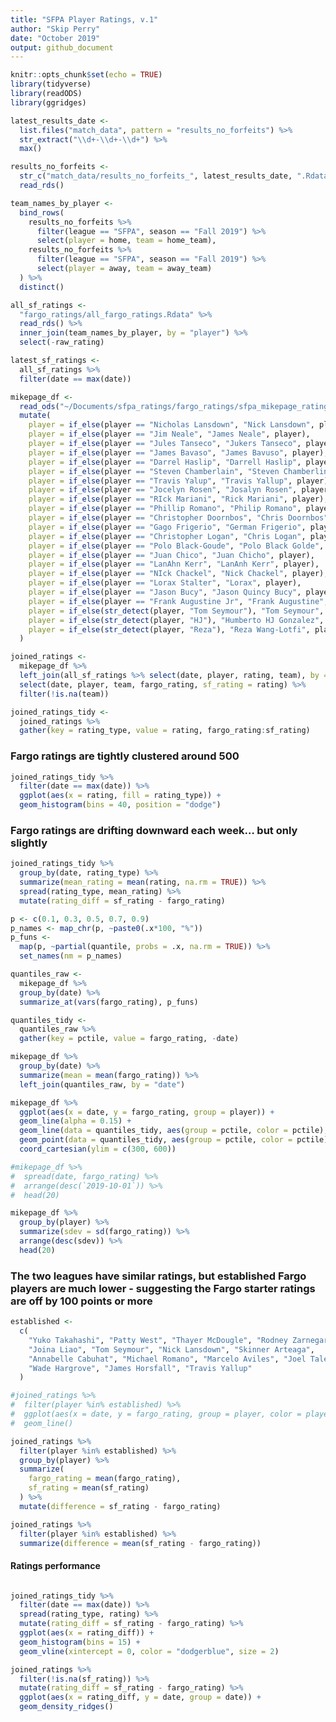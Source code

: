 ```yaml
---
title: "SFPA Player Ratings, v.1"
author: "Skip Perry"
date: "October 2019"
output: github_document
---
```


```r
knitr::opts_chunk$set(echo = TRUE)
library(tidyverse)
library(readODS)
library(ggridges)

latest_results_date <- 
  list.files("match_data", pattern = "results_no_forfeits") %>% 
  str_extract("\\d+-\\d+-\\d+") %>% 
  max()

results_no_forfeits <- 
  str_c("match_data/results_no_forfeits_", latest_results_date, ".Rdata") %>% 
  read_rds()

team_names_by_player <- 
  bind_rows(
    results_no_forfeits %>% 
      filter(league == "SFPA", season == "Fall 2019") %>% 
      select(player = home, team = home_team),
    results_no_forfeits %>% 
      filter(league == "SFPA", season == "Fall 2019") %>% 
      select(player = away, team = away_team)
  ) %>% 
  distinct()

all_sf_ratings <- 
  "fargo_ratings/all_fargo_ratings.Rdata" %>% 
  read_rds() %>% 
  inner_join(team_names_by_player, by = "player") %>% 
  select(-raw_rating)

latest_sf_ratings <-
  all_sf_ratings %>% 
  filter(date == max(date))

mikepage_df <- 
  read_ods("~/Documents/sfpa_ratings/fargo_ratings/sfpa_mikepage_ratings.ods") %>% 
  mutate(
    player = if_else(player == "Nicholas Lansdown", "Nick Lansdown", player),
    player = if_else(player == "Jim Neale", "James Neale", player),
    player = if_else(player == "Jules Tanseco", "Jukers Tanseco", player),
    player = if_else(player == "James Bavaso", "James Bavuso", player),
    player = if_else(player == "Darrel Haslip", "Darrell Haslip", player),
    player = if_else(player == "Steven Chamberlain", "Steven Chamberlin", player),
    player = if_else(player == "Travis Yalup", "Travis Yallup", player),
    player = if_else(player == "Jocelyn Rosen", "Josalyn Rosen", player),
    player = if_else(player == "RIck Mariani", "Rick Mariani", player),
    player = if_else(player == "Phillip Romano", "Philip Romano", player),
    player = if_else(player == "Christopher Doornbos", "Chris Doornbos", player),
    player = if_else(player == "Gago Frigerio", "German Frigerio", player),
    player = if_else(player == "Christopher Logan", "Chris Logan", player),
    player = if_else(player == "Polo Black-Goude", "Polo Black Golde", player),
    player = if_else(player == "Juan Chico", "Juan Chicho", player),
    player = if_else(player == "LanAhn Kerr", "LanAnh Kerr", player),
    player = if_else(player == "NIck Chackel", "Nick Chackel", player),
    player = if_else(player == "Lorax Stalter", "Lorax", player),
    player = if_else(player == "Jason Bucy", "Jason Quincy Bucy", player),
    player = if_else(player == "Frank Augustine Jr", "Frank Augustine", player),
    player = if_else(str_detect(player, "Tom Seymour"), "Tom Seymour", player),
    player = if_else(str_detect(player, "HJ"), "Humberto HJ Gonzalez", player),
    player = if_else(str_detect(player, "Reza"), "Reza Wang-Lotfi", player)
  )

joined_ratings <- 
  mikepage_df %>% 
  left_join(all_sf_ratings %>% select(date, player, rating, team), by = c("player", "date")) %>% 
  select(date, player, team, fargo_rating, sf_rating = rating) %>% 
  filter(!is.na(team))

joined_ratings_tidy <- 
  joined_ratings %>% 
  gather(key = rating_type, value = rating, fargo_rating:sf_rating) 
```

### Fargo ratings are tightly clustered around 500 

```r
joined_ratings_tidy %>% 
  filter(date == max(date)) %>% 
  ggplot(aes(x = rating, fill = rating_type)) +
  geom_histogram(bins = 40, position = "dodge")
```

### Fargo ratings are drifting downward each week... but only slightly

```r
joined_ratings_tidy %>% 
  group_by(date, rating_type) %>% 
  summarize(mean_rating = mean(rating, na.rm = TRUE)) %>% 
  spread(rating_type, mean_rating) %>% 
  mutate(rating_diff = sf_rating - fargo_rating)

p <- c(0.1, 0.3, 0.5, 0.7, 0.9)
p_names <- map_chr(p, ~paste0(.x*100, "%"))
p_funs <- 
  map(p, ~partial(quantile, probs = .x, na.rm = TRUE)) %>% 
  set_names(nm = p_names)

quantiles_raw <-
  mikepage_df %>% 
  group_by(date) %>%
  summarize_at(vars(fargo_rating), p_funs) 

quantiles_tidy <- 
  quantiles_raw %>% 
  gather(key = pctile, value = fargo_rating, -date)

mikepage_df %>% 
  group_by(date) %>% 
  summarize(mean = mean(fargo_rating)) %>% 
  left_join(quantiles_raw, by = "date")

mikepage_df %>% 
  ggplot(aes(x = date, y = fargo_rating, group = player)) +
  geom_line(alpha = 0.15) +
  geom_line(data = quantiles_tidy, aes(group = pctile, color = pctile), size = 0.9) +
  geom_point(data = quantiles_tidy, aes(group = pctile, color = pctile)) +
  coord_cartesian(ylim = c(300, 600))

#mikepage_df %>% 
#  spread(date, fargo_rating) %>% 
#  arrange(desc(`2019-10-01`)) %>% 
#  head(20)

mikepage_df %>% 
  group_by(player) %>% 
  summarize(sdev = sd(fargo_rating)) %>% 
  arrange(desc(sdev)) %>% 
  head(20)
```

### The two leagues have similar ratings, but established Fargo players are much lower - suggesting the Fargo starter ratings are off by 100 points or more

```r
established <- 
  c(
    "Yuko Takahashi", "Patty West", "Thayer McDougle", "Rodney Zarnegar",
    "Joina Liao", "Tom Seymour", "Nick Lansdown", "Skinner Arteaga",
    "Annabelle Cabuhat", "Michael Romano", "Marcelo Aviles", "Joel Talevi",
    "Wade Hargrove", "James Horsfall", "Travis Yallup"
  )

#joined_ratings %>% 
#  filter(player %in% established) %>% 
#  ggplot(aes(x = date, y = fargo_rating, group = player, color = player)) +
#  geom_line()

joined_ratings %>% 
  filter(player %in% established) %>% 
  group_by(player) %>% 
  summarize(
    fargo_rating = mean(fargo_rating),
    sf_rating = mean(sf_rating)
  ) %>% 
  mutate(difference = sf_rating - fargo_rating)

joined_ratings %>% 
  filter(player %in% established) %>% 
  summarize(difference = mean(sf_rating - fargo_rating))
```

#### Ratings performance

```r

```

```r
joined_ratings_tidy %>% 
  filter(date == max(date)) %>% 
  spread(rating_type, rating) %>% 
  mutate(rating_diff = sf_rating - fargo_rating) %>% 
  ggplot(aes(x = rating_diff)) +
  geom_histogram(bins = 15) +
  geom_vline(xintercept = 0, color = "dodgerblue", size = 2)

joined_ratings %>% 
  filter(!is.na(sf_rating)) %>% 
  mutate(rating_diff = sf_rating - fargo_rating) %>% 
  ggplot(aes(x = rating_diff, y = date, group = date)) +
  geom_density_ridges()
```

